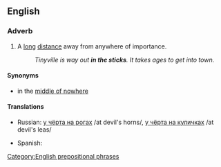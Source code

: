 ==English==

===Adverb===
{{en-adv|pos=[[in]] [[the]] [[sticks]]|further in the sticks|furthest in the sticks}}

# A [[long]] [[distance]] away from anywhere of importance.
#:''Tinyville is way out '''in the sticks'''. It takes ages to get into town.''

====Synonyms====
* in the [[middle of nowhere]]

====Translations====
{{trans-top|a long distance away from anywhere of importance}}
* Russian: [[у чёрта на рогах]] /at devil's horns/, [[у чёрта на куличках]] /at devil's leas/
{{trans-mid}}
* Spanish: {{t-|es|en el quinto pino}}
{{trans-bottom}}

[[Category:English prepositional phrases]]
